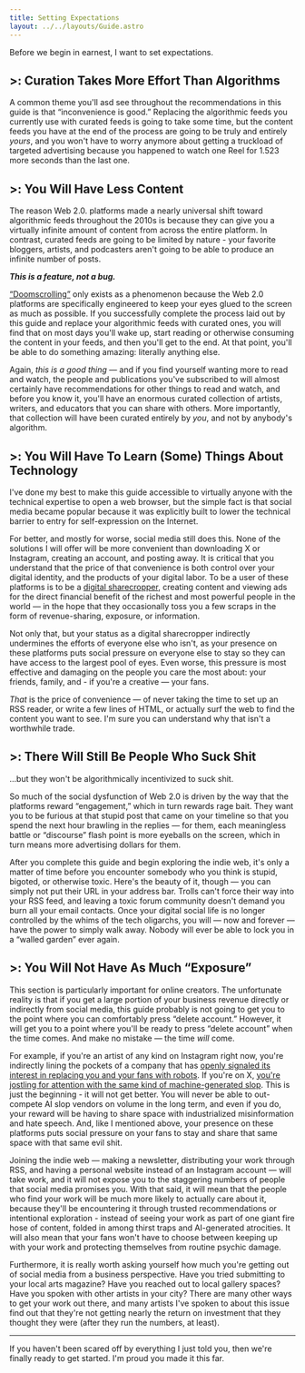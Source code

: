 ```yaml
---
title: Setting Expectations
layout: ../../layouts/Guide.astro
---
```


Before we begin in earnest, I want to set expectations.

## >: Curation Takes More Effort Than Algorithms

A common theme you'll asd see throughout the recommendations in this guide is that “inconvenience is good.” Replacing the <Buzzword definition="Content feeds generated by machine learning algorithms (e.g. TikTok's For You page, X's Home Feed, etc.) instead of manual curation.">algorithmic feeds</Buzzword> you currently use with <Buzzword title="Content feeds created by manually and intentionally subscribing to different people, publications, and websites.">curated feeds</Buzzword> is going to take some time, but the content feeds you have at the end of the process are going to be truly and entirely *yours*, and you won't have to worry anymore about getting a truckload of targeted advertising because you happened to watch one Reel for 1.523 more seconds than the last one.

## >: You Will Have Less Content

The reason Web 2.0. platforms made a nearly universal shift toward algorithmic feeds throughout the 2010s is because they can give you a virtually infinite amount of content from across the entire platform. In contrast, curated feeds are going to be limited by nature - your favorite bloggers, artists, and podcasters aren't going to be able to produce an infinite number of posts.

***This is a feature, not a bug.***

[“Doomscrolling”](https://en.wikipedia.org/wiki/Doomscrolling) only exists as a phenomenon because the Web 2.0 platforms are specifically engineered to keep your eyes glued to the screen as much as possible. If you successfully complete the process laid out by this guide and replace your algorithmic feeds with curated ones, you will find that on most days you'll wake up, start reading or otherwise consuming the content in your feeds, and then you'll get to the end. At that point, you'll be able to do something amazing: literally anything else.

Again, *this is a good thing* — and if you find yourself wanting more to read and watch, the people and publications you've subscribed to will almost certainly have recommendations for other things to read and watch, and before you know it, you'll have an enormous curated collection of artists, writers, and educators that you can share with others. More importantly, that collection will have been curated entirely by *you*, and not by anybody's algorithm.

## >: You Will Have To Learn (Some) Things About Technology

I've done my best to make this guide accessible to virtually anyone with the technical expertise to open a web browser, but the simple fact is that social media became popular because it was explicitly built to lower the technical barrier to entry for self-expression on the Internet.

For better, and mostly for worse, social media still does this. None of the solutions I will offer will be more convenient than downloading X or Instagram, creating an account, and posting away. It is critical that you understand that the price of that convenience is both control over your digital identity, and the products of your digital labor. To be a user of these platforms is to be a [digital sharecropper](https://www.roughtype.com/?p=634), creating content and viewing ads for the direct financial benefit of the richest and most powerful people in the world — in the hope that they occasionally toss you a few scraps in the form of revenue-sharing, exposure, or information.

Not only that, but your status as a digital sharecropper indirectly undermines the efforts of everyone else who isn't, as your presence on these platforms puts social pressure on everyone else to stay so they can have access to the largest pool of eyes. Even worse, this pressure is most effective and damaging on the people you care the most about: your friends, family, and - if you're a creative — your fans.

*That* is the price of convenience — of never taking the time to set up an RSS reader, or write a few lines of HTML, or actually surf the web to find the content you want to see. I'm sure you can understand why that isn't a worthwhile trade.

## >: There Will Still Be People Who Suck Shit
…but they won't be algorithmically incentivized to suck shit.

So much of the social dysfunction of Web 2.0 is driven by the way that the platforms reward “engagement,” which in turn rewards rage bait. They want you to be furious at that stupid post that came on your timeline so that you spend the next hour brawling in the replies — for them, each meaningless battle or “discourse” flash point is more eyeballs on the screen, which in turn means more advertising dollars for them.

After you complete this guide and begin exploring the indie web, it's only a matter of time before you encounter somebody who you think is stupid, bigoted, or otherwise toxic. Here's the beauty of it, though — you can simply not put their URL in your address bar. Trolls can't force their way into your RSS feed, and leaving a toxic forum community doesn't demand you burn all your email contacts. Once your digital social life is no longer controlled by the whims of the tech oligarchs, you will — now and forever — have the power to simply walk away. Nobody will ever be able to lock you in a “walled garden” ever again.  

## >: You Will Not Have As Much “Exposure”
This section is particularly important for online creators. The unfortunate reality is that if you get a large portion of your business revenue directly or indirectly from social media, this guide probably is not going to get you to the point where you can comfortably press “delete account.” However, it will get you to a point where you'll be ready to press “delete account” when the time comes. And make no mistake — the time *will* come.

For example, if you're an artist of any kind on Instagram right now, you're indirectly lining the pockets of a company that has [openly signaled its interest in replacing you and your fans with robots](https://www.404media.co/metas-ai-profiles-are-indistinguishable-from-terrible-spam-that-took-over-facebook/). If you're on X, [you're jostling for attention with the same kind of machine-generated slop](https://www.404media.co/hollywood-sign-burning-ai-images-la-wildfire/). This is just the beginning - it will not get better. You will never be able to out-compete AI slop vendors on volume in the long term, and even if you do, your reward will be having to share space with industrialized misinformation and hate speech. And, like I mentioned above, your presence on these platforms puts social pressure on your fans to stay and share that same space with that same evil shit.

Joining the indie web — making a newsletter, distributing your work through RSS, and having a personal website instead of an Instagram account — will take work, and it will not expose you to the staggering numbers of people that social media promises you. With that said, it will mean that the people who find your work will be much more likely to actually care about it, because they'll be encountering it through trusted recommendations or intentional exploration - instead of seeing your work as part of one giant fire hose of content, folded in among thirst traps and AI-generated atrocities. It will also mean that your fans won't have to choose between keeping up with your work and protecting themselves from routine psychic damage.

Furthermore, it is really worth asking yourself how much you're getting out of social media from a business perspective. Have you tried submitting to your local arts magazine? Have you reached out to local gallery spaces? Have you spoken with other artists in your city? There are many other ways to get your work out there, and many artists I've spoken to about this issue find out that they're not getting nearly the return on investment that they thought they were (after they run the numbers, at least).

---

If you haven't been scared off by everything I just told you, then we're finally ready to get started. I'm proud you made it this far.

<GuidePrevNext />